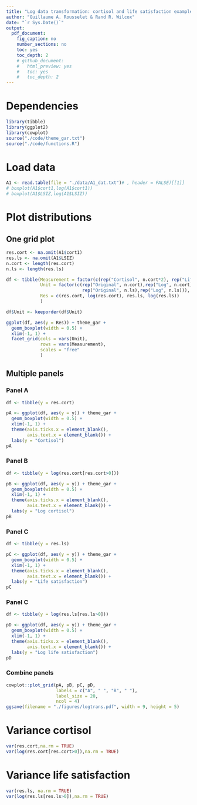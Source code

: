 ```yaml
---
title: "Log data transformation: cortisol and life satisfaction examples"
author: "Guillaume A. Rousselet & Rand R. Wilcox"
date: "`r Sys.Date()`"
output:
  pdf_document:
    fig_caption: no
    number_sections: no
    toc: yes
    toc_depth: 2
    # github_document:
    #   html_preview: yes
    #   toc: yes
    #   toc_depth: 2
---
```


# Dependencies

```r
library(tibble)
library(ggplot2)
library(cowplot)
source("./code/theme_gar.txt")
source("./code/functions.R")
```

# Load data
```r
A1 <- read.table(file = "./data/A1_dat.txt")# , header = FALSE)[[1]]
# boxplot(A1$cort1,log(A1$cort1))
# boxplot(A1$LSIZ,log(A1$LSIZ))
```

# Plot distributions

## One grid plot 
```r
res.cort <- na.omit(A1$cort1)
res.ls <- na.omit(A1$LSIZ)
n.cort <- length(res.cort)
n.ls <- length(res.ls)

df <- tibble(Measurement = factor(c(rep("Cortisol", n.cort*2), rep("Life satisfaction", n.ls*2))),
             Unit = factor(c(rep("Original", n.cort),rep("Log", n.cort),
                             rep("Original", n.ls),rep("Log", n.ls))),
             Res = c(res.cort, log(res.cort), res.ls, log(res.ls))
             )

df$Unit <- keeporder(df$Unit)

ggplot(df, aes(y = Res)) + theme_gar +
  geom_boxplot(width = 0.5) +
  xlim(-1, 1) + 
  facet_grid(cols = vars(Unit),
             rows = vars(Measurement),
             scales = "free"
             )
```

## Multiple panels

### Panel A
```r
df <- tibble(y = res.cort)

pA <- ggplot(df, aes(y = y)) + theme_gar +
  geom_boxplot(width = 0.5) +
  xlim(-1, 1) +
  theme(axis.ticks.x = element_blank(),
        axis.text.x = element_blank()) +
  labs(y = "Cortisol")
pA
```

### Panel B
```r
df <- tibble(y = log(res.cort[res.cort>0]))

pB <- ggplot(df, aes(y = y)) + theme_gar +
  geom_boxplot(width = 0.5) +
  xlim(-1, 1) +
  theme(axis.ticks.x = element_blank(),
        axis.text.x = element_blank()) +
  labs(y = "Log cortisol")
pB
```

### Panel C
```r
df <- tibble(y = res.ls)

pC <- ggplot(df, aes(y = y)) + theme_gar +
  geom_boxplot(width = 0.5) +
  xlim(-1, 1) +
  theme(axis.ticks.x = element_blank(),
        axis.text.x = element_blank()) +
  labs(y = "Life satisfaction")
pC
```

### Panel C
```r
df <- tibble(y = log(res.ls[res.ls>0]))

pD <- ggplot(df, aes(y = y)) + theme_gar +
  geom_boxplot(width = 0.5) +
  xlim(-1, 1) +
  theme(axis.ticks.x = element_blank(),
        axis.text.x = element_blank()) +
  labs(y = "Log life satisfaction")
pD
```

### Combine panels
```r
cowplot::plot_grid(pA, pB, pC, pD,
                   labels = c("A", " ", "B", " "),
                   label_size = 20,
                   ncol = 4)
ggsave(filename = "./figures/logtrans.pdf", width = 9, height = 5)
```

# Variance cortisol

```r
var(res.cort,na.rm = TRUE)
var(log(res.cort[res.cort>0]),na.rm = TRUE)
```

# Variance life satisfaction
```r
var(res.ls, na.rm = TRUE)
var(log(res.ls[res.ls>0]),na.rm = TRUE)
```

